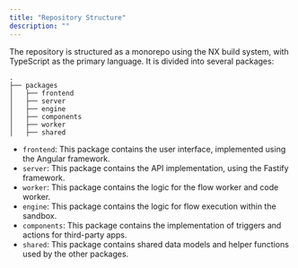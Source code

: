```yaml
---
title: "Repository Structure"
description: ""
---
```


The repository is structured as a monorepo using the NX build system, with TypeScript as the primary language. It is divided into several packages:

```
.
├── packages
│   ├── frontend
│   ├── server
│   ├── engine
│   ├── components
│   ├── worker
│   ├── shared

```

- `frontend`: This package contains the user interface, implemented using the Angular framework.
- `server`: This package contains the API implementation, using the Fastify framework.
- `worker`: This package contains the logic for the flow worker and code worker.
- `engine`: This package contains the logic for flow execution within the sandbox.
- `components`: This package contains the implementation of triggers and actions for third-party apps.
- `shared`: This package contains shared data models and helper functions used by the other packages.
